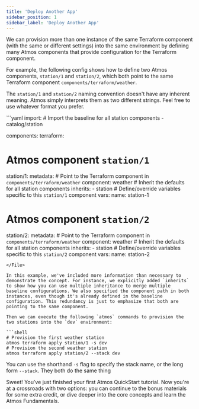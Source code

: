 ```yaml
---
title: 'Deploy Another App'
sidebar_position: 1
sidebar_label: 'Deploy Another App'
---
```


<Intro>
We can provision more than one instance of the same Terraform component (with the same or different settings)
into the same environment by defining many Atmos components that provide configuration for the Terraform component.
</Intro>

For example, the following config shows how to define two Atmos components, `station/1` and `station/2`, which both point to the same Terraform component `components/terraform/weather`.

<Note>The `station/1` and `station/2` naming convention doesn't have any inherent meaning. Atmos simply interprets them as two different strings. Feel free to use whatever format you prefer.</Note>

<File title="stacks/deploy/dev.yaml">
```yaml
import:
  # Import the baseline for all station components
  - catalog/station

components:
  terraform:
  # Atmos component `station/1`
  station/1:
    metadata:
    # Point to the Terraform component in `components/terraform/weather`
    component: weather
    # Inherit the defaults for all station components
    inherits:
      - station
    # Define/override variables specific to this `station/1` component
    vars:
      name: station-1

  # Atmos component `station/2`
  station/2:
    metadata:
    # Point to the Terraform component in `components/terraform/weather`
    component: weather
    # Inherit the defaults for all station components
    inherits:
      - station
    # Define/override variables specific to this `station/2` component
    vars:
      name: station-2
```
</File>

In this example, we've included more information than necessary to demonstrate the concept. For instance, we explicitly added `inherits` to show how you can use multiple inheritance to merge multiple baseline configurations. We also specified the component path in both instances, even though it's already defined in the baseline configuration. This redundancy is just to emphasize that both are pointing to the same component.

Then we can execute the following `atmos` commands to provision the two stations into the `dev` environment:

```shell
# Provision the first weather station
atmos terraform apply station/1 -s dev
# Provision the second weather station
atmos terraform apply station/2 --stack dev
```
<Note>You can use the shorthand `-s` flag to specify the stack name, or the long form `--stack`. They both do the same thing</Note>

Sweet! You’ve just finished your first Atmos QuickStart tutorial. Now you're at a crossroads with two options: you can continue to the bonus materials for some extra credit, or dive deeper into the core concepts and learn the Atmos Fundamentals.
